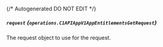 {/* Autogenerated DO NOT EDIT  */}

##### `request` *{`operations.C1APIAppV1AppEntitlementsGetRequest`}*
The request object to use for the request.
<Collapsible openLabel={Labels.showProperties} closeLabel={Labels.hideProperties}>
    <C1APIAppV1AppEntitlementsGetRequest/>
</Collapsible>


